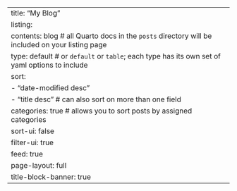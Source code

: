 ---
title: "My Blog"
listing: 
  contents: blog # all Quarto docs in the `posts` directory will be included on your listing page
  type: default # or `default` or `table`; each type has its own set of yaml options to include
  sort: 
    - "date-modified desc"
    - "title desc" # can also sort on more than one field
  categories: true # allows you to sort posts by assigned categories 
  sort-ui: false
  filter-ui: true
  feed: true
page-layout: full
title-block-banner: true
---